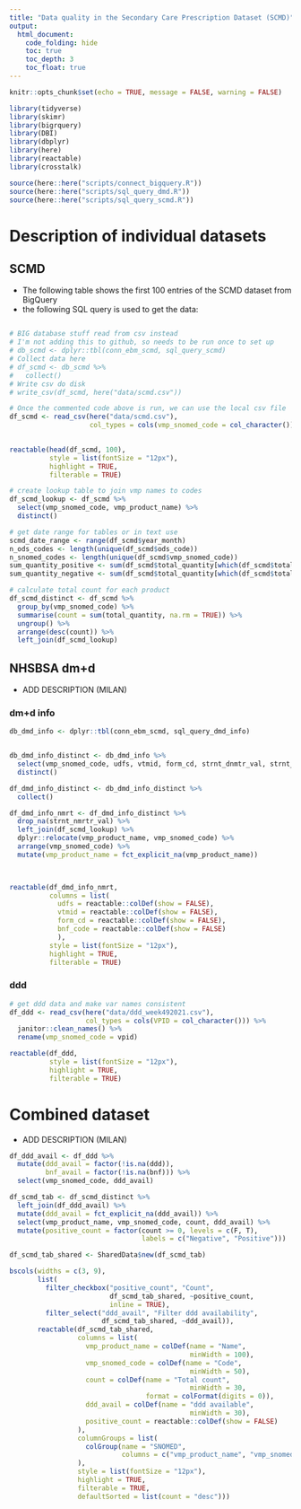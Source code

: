 ```yaml
---
title: "Data quality in the Secondary Care Prescription Dataset (SCMD)"
output:
  html_document:
    code_folding: hide
    toc: true
    toc_depth: 3
    toc_float: true
---
```


```r
knitr::opts_chunk$set(echo = TRUE, message = FALSE, warning = FALSE)
```


```r
library(tidyverse)
library(skimr)
library(bigrquery)
library(DBI)
library(dbplyr)
library(here)
library(reactable)
library(crosstalk)

source(here::here("scripts/connect_bigquery.R"))
source(here::here("scripts/sql_query_dmd.R"))
source(here::here("scripts/sql_query_scmd.R"))
```

# Description of individual datasets

## SCMD

- The following table shows the first 100 entries of the SCMD dataset from BigQuery
- the following SQL query is used to get the data:

```r

```


```r
# BIG database stuff read from csv instead
# I'm not adding this to github, so needs to be run once to set up
# db_scmd <- dplyr::tbl(conn_ebm_scmd, sql_query_scmd)
# Collect data here
# df_scmd <- db_scmd %>% 
#   collect()
# Write csv do disk
# write_csv(df_scmd, here("data/scmd.csv"))

# Once the commented code above is run, we can use the local csv file
df_scmd <- read_csv(here("data/scmd.csv"),
                    col_types = cols(vmp_snomed_code = col_character()))

 
reactable(head(df_scmd, 100),
          style = list(fontSize = "12px"),
          highlight = TRUE,
          filterable = TRUE)
```


```r
# create lookup table to join vmp names to codes
df_scmd_lookup <- df_scmd %>% 
  select(vmp_snomed_code, vmp_product_name) %>% 
  distinct()

# get date range for tables or in text use
scmd_date_range <- range(df_scmd$year_month)
n_ods_codes <- length(unique(df_scmd$ods_code))
n_snomed_codes <- length(unique(df_scmd$vmp_snomed_code))
sum_quantity_positive <- sum(df_scmd$total_quantity[which(df_scmd$total_quantity > 0)])
sum_quantity_negative <- sum(df_scmd$total_quantity[which(df_scmd$total_quantity < 0)])

# calculate total count for each product
df_scmd_distinct <- df_scmd %>% 
  group_by(vmp_snomed_code) %>% 
  summarise(count = sum(total_quantity, na.rm = TRUE)) %>% 
  ungroup() %>% 
  arrange(desc(count)) %>% 
  left_join(df_scmd_lookup)
```

## NHSBSA dm+d

- ADD DESCRIPTION (MILAN)

### dm+d info


```r
db_dmd_info <- dplyr::tbl(conn_ebm_scmd, sql_query_dmd_info)
```

```r

```


```r
db_dmd_info_distinct <- db_dmd_info %>% 
  select(vmp_snomed_code, udfs, vtmid, form_cd, strnt_dnmtr_val, strnt_nmrtr_val, strnt_dnmtr_val, strnt_dnmtr_descr, bnf_code) %>% 
  distinct()

df_dmd_info_distinct <- db_dmd_info_distinct %>% 
  collect()

df_dmd_info_nmrt <- df_dmd_info_distinct %>% 
  drop_na(strnt_nmrtr_val) %>% 
  left_join(df_scmd_lookup) %>% 
  dplyr::relocate(vmp_product_name, vmp_snomed_code) %>% 
  arrange(vmp_snomed_code) %>% 
  mutate(vmp_product_name = fct_explicit_na(vmp_product_name)) 
  


reactable(df_dmd_info_nmrt,
          columns = list(
            udfs = reactable::colDef(show = FALSE),
            vtmid = reactable::colDef(show = FALSE),
            form_cd = reactable::colDef(show = FALSE),
            bnf_code = reactable::colDef(show = FALSE)
            ),
          style = list(fontSize = "12px"),
          highlight = TRUE,
          filterable = TRUE)
```

### ddd

```r

# get ddd data and make var names consistent
df_ddd <- read_csv(here("data/ddd_week492021.csv"), 
                   col_types = cols(VPID = col_character())) %>% 
  janitor::clean_names() %>% 
  rename(vmp_snomed_code = vpid)

reactable(df_ddd,
          style = list(fontSize = "12px"),
          highlight = TRUE,
          filterable = TRUE)
```

# Combined dataset

- ADD DESCRIPTION (MILAN)

```r
df_ddd_avail <- df_ddd %>% 
  mutate(ddd_avail = factor(!is.na(ddd)),
         bnf_avail = factor(!is.na(bnf))) %>% 
  select(vmp_snomed_code, ddd_avail)
```


```r
df_scmd_tab <- df_scmd_distinct %>% 
  left_join(df_ddd_avail) %>% 
  mutate(ddd_avail = fct_explicit_na(ddd_avail)) %>% 
  select(vmp_product_name, vmp_snomed_code, count, ddd_avail) %>% 
  mutate(positive_count = factor(count >= 0, levels = c(F, T),
                                 labels = c("Negative", "Positive")))
```


```r

df_scmd_tab_shared <- SharedData$new(df_scmd_tab)

bscols(widths = c(3, 9),
       list(
         filter_checkbox("positive_count", "Count", 
                         df_scmd_tab_shared, ~positive_count,
                         inline = TRUE),
         filter_select("ddd_avail", "Filter ddd availability", 
                       df_scmd_tab_shared, ~ddd_avail)),
       reactable(df_scmd_tab_shared,
                 columns = list(
                   vmp_product_name = colDef(name = "Name",
                                             minWidth = 100),
                   vmp_snomed_code = colDef(name = "Code",
                                             minWidth = 50),
                   count = colDef(name = "Total count",
                                             minWidth = 30,
                                  format = colFormat(digits = 0)),
                   ddd_avail = colDef(name = "ddd available",
                                             minWidth = 30),
                   positive_count = reactable::colDef(show = FALSE)
                 ),
                 columnGroups = list(
                   colGroup(name = "SNOMED", 
                            columns = c("vmp_product_name", "vmp_snomed_code"))
                 ),
                 style = list(fontSize = "12px"),
                 highlight = TRUE,
                 filterable = TRUE,
                 defaultSorted = list(count = "desc"))) 

```

